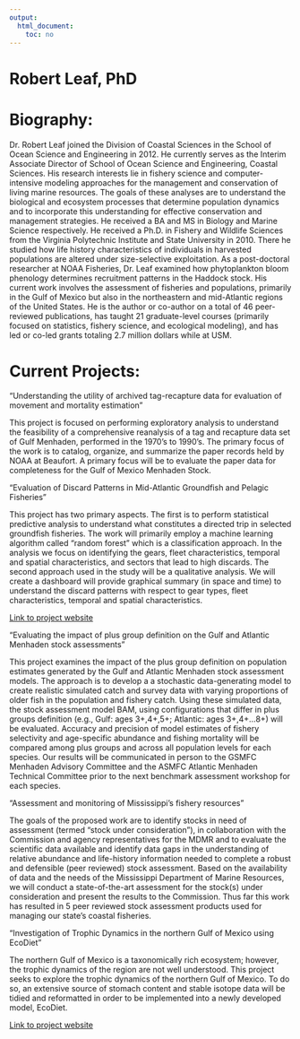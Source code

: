 ---
output:
  html_document:
    toc: no
---
# Robert Leaf, PhD 

# Biography: 

Dr. Robert Leaf joined the Division of Coastal Sciences in the School of Ocean Science and Engineering in 2012. He currently serves as the Interim Associate Director of School of Ocean Science and Engineering, Coastal Sciences. His research interests lie in fishery science and computer-intensive modeling approaches for the management and conservation of living marine resources. The goals of these analyses are to understand the biological and ecosystem processes that determine population dynamics and to incorporate this understanding for effective conservation and management strategies. He received a BA and MS in Biology and Marine Science respectively. He received a Ph.D. in Fishery and Wildlife Sciences from the Virginia Polytechnic Institute and State University in 2010. There he studied how life history characteristics of individuals in harvested populations are altered under size-selective exploitation. As a post-doctoral researcher at NOAA Fisheries, Dr. Leaf examined how phytoplankton bloom phenology determines recruitment patterns in the Haddock stock. His current work involves the assessment of fisheries and populations, primarily in the Gulf of Mexico but also in the northeastern and mid-Atlantic regions of the United States. He is the author or co-author on a total of 46 peer-reviewed publications, has taught 21 graduate-level courses (primarily focused on statistics, fishery science, and ecological modeling), and has led or co-led grants totaling 2.7 million dollars while at USM. 

# Current Projects: 
 
“Understanding the utility of archived tag-recapture data for evaluation of movement and mortality estimation”
 
This project is focused on performing exploratory analysis to understand the feasibility of a comprehensive reanalysis of a tag and recapture data set of Gulf Menhaden, performed in the 1970’s to 1990’s. The primary focus of the work is to catalog, organize, and summarize the paper records held by NOAA at Beaufort. A primary focus will be to evaluate the paper data for completeness for the Gulf of Mexico Menhaden Stock.
 
“Evaluation of Discard Patterns in Mid-Atlantic Groundfish and Pelagic Fisheries”
 
This project has two primary aspects. The first is to perform statistical predictive analysis to understand what constitutes a directed trip in selected groundfish fisheries. The work will primarily employ a machine learning algorithm called “random forest” which is a classification approach. In the analysis we focus on identifying the gears, fleet characteristics, temporal and spatial characteristics, and sectors that lead to high discards. The second approach used in the study will be a qualitative analysis. We will create a dashboard will provide graphical summary (in space and time) to understand the discard patterns with respect to gear types, fleet characteristics, temporal and spatial characteristics.

[Link to project website](https://rriedel.shinyapps.io/MainBycatch/)
 
“Evaluating the impact of plus group definition on the Gulf and Atlantic Menhaden stock assessments”
 
This project examines the impact of the plus group definition on population estimates generated by the Gulf and Atlantic Menhaden stock assessment models. The approach is to develop a a stochastic data-generating model to create realistic simulated catch and survey data with varying proportions of older fish in the population and fishery catch. Using these simulated data, the stock assessment model BAM, using configurations that differ in plus groups definition (e.g., Gulf: ages 3+,4+,5+; Atlantic: ages 3+,4+…8+) will be evaluated. Accuracy and precision of model estimates of fishery selectivity and age-specific abundance and fishing mortality will be compared among plus groups and across all population levels for each species. Our results will be communicated in person to the GSMFC Menhaden Advisory Committee and the ASMFC Atlantic Menhaden Technical Committee prior to the next benchmark assessment workshop for each species.
 
“Assessment and monitoring of Mississippi's fishery resources”

The goals of the proposed work are to identify stocks in need of assessment (termed "stock under consideration"), in collaboration with the Commission and agency representatives for the MDMR and to evaluate the scientific data available and identify data gaps in the understanding of relative abundance and life-history information needed to complete a robust and defensible (peer reviewed) stock assessment. Based on the availability of data and the needs of the Mississippi Department of Marine Resources, we will conduct a state-of-the-art assessment for the stock(s) under consideration and present the results to the Commission. Thus far this work has resulted in 5 peer reviewed stock assessment products used for managing our state’s coastal fisheries. 

“Investigation of Trophic Dynamics in the northern Gulf of Mexico using EcoDiet”

The northern Gulf of Mexico is a taxonomically rich ecosystem; however, the trophic dynamics of the region are not well understood. This project seeks to explore the trophic dynamics of the northern Gulf of Mexico. To do so, an extensive source of stomach content and stable isotope data will be tidied and reformatted in order to be implemented into a newly developed model, EcoDiet.

[Link to project website](Chee.Proj.Prop.html)
